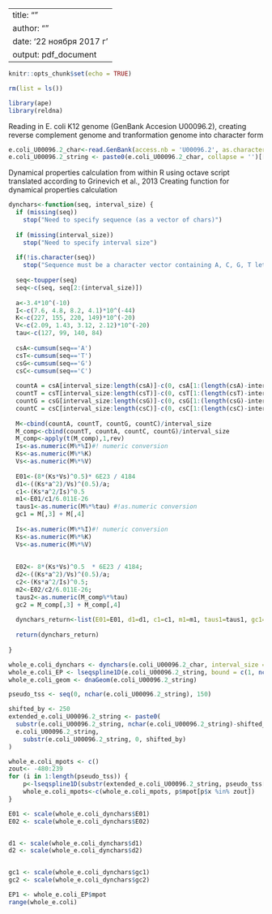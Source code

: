 
---
title: ""
author: ""
date: '22 ноября 2017 г '
output: pdf_document
---

```r
knitr::opts_chunk$set(echo = TRUE)
```


```r
rm(list = ls())

library(ape)
library(reldna)
```


Reading in E. coli K12 genome (GenBank Accesion U00096.2), creating reverse complement genome and tranformation genome into character form 
```r
e.coli_U00096.2_char<-read.GenBank(access.nb = 'U00096.2', as.character = T)$U00096.2
e.coli_U00096.2_string <- paste0(e.coli_U00096.2_char, collapse = '')[[1]]

```
Dynamical properties calculation from within R using octave script translated according to Grinevich et al., 2013
Creating function for dynamical properties calculation

```r



dynchars<-function(seq, interval_size) {
  if (missing(seq))
    stop("Need to specify sequence (as a vector of chars)")
  
  if (missing(interval_size))
    stop("Need to specify interval size")
  
  if(!is.character(seq))
    stop("Sequence must be a character vector containing A, C, G, T letters only")
  
  seq<-toupper(seq)
  seq<-c(seq, seq[2:(interval_size)])
  
  a<-3.4*10^(-10)
  I<-c(7.6, 4.8, 8.2, 4.1)*10^(-44)
  K<-c(227, 155, 220, 149)*10^(-20)
  V<-c(2.09, 1.43, 3.12, 2.12)*10^(-20)
  tau<-c(127, 99, 140, 84)
  
  csA<-cumsum(seq=='A') 
  csT<-cumsum(seq=='T')
  csG<-cumsum(seq=='G')
  csC<-cumsum(seq=='C')
  
  countA = csA[interval_size:length(csA)]-c(0, csA[1:(length(csA)-interval_size)])
  countT = csT[interval_size:length(csT)]-c(0, csT[1:(length(csT)-interval_size)])
  countG = csG[interval_size:length(csG)]-c(0, csG[1:(length(csG)-interval_size)])
  countC = csC[interval_size:length(csC)]-c(0, csC[1:(length(csC)-interval_size)])
  
  M<-cbind(countA, countT, countG, countC)/interval_size
  M_comp<-cbind(countT, countA, countC, countG)/interval_size
  M_comp<-apply(t(M_comp),1,rev) 
  Is<-as.numeric(M%*%I)#! numeric conversion
  Ks<-as.numeric(M%*%K)
  Vs<-as.numeric(M%*%V)
  
  E01<-(8*(Ks*Vs)^0.5)* 6E23 / 4184
  d1<-((Ks*a^2)/Vs)^(0.5)/a;
  c1<-(Ks*a^2/Is)^0.5
  m1<-E01/c1/6.011E-26
  taus1<-as.numeric(M%*%tau) #!as.numeric conversion
  gc1 = M[,3] + M[,4]
  
  Is<-as.numeric(M%*%I)#! numeric conversion
  Ks<-as.numeric(M%*%K)
  Vs<-as.numeric(M%*%V)
  
  
  E02<- 8*(Ks*Vs)^0.5  * 6E23 / 4184;
  d2<-((Ks*a^2)/Vs)^(0.5)/a;
  c2<-(Ks*a^2/Is)^0.5;
  m2<-E02/c2/6.011E-26;
  taus2<-as.numeric(M_comp%*%tau)
  gc2 = M_comp[,3] + M_comp[,4]
  
  dynchars_return<-list(E01=E01, d1=d1, c1=c1, m1=m1, taus1=taus1, gc1=gc1, E02=E02, d2=d2, c2=c2, m2=m2, taus2=taus2, gc2=gc2)
  
  return(dynchars_return)
  
}
```

```r
whole_e.coli_dynchars <- dynchars(e.coli_U00096.2_char, interval_size = 200)
whole_e.coli_EP <- lseqspline1D(e.coli_U00096.2_string, bound = c(1, nchar(e.coli_U00096.2_string)), width = 1, ref =  1)
whole_e.coli_geom <- dnaGeom(e.coli_U00096.2_string)

```


```r
pseudo_tss <- seq(0, nchar(e.coli_U00096.2_string), 150)

shifted_by <- 250
extended_e.coli_U00096.2_string <- paste0(
  substr(e.coli_U00096.2_string, nchar(e.coli_U00096.2_string)-shifted_by, nchar(e.coli_U00096.2_string)),
  e.coli_U00096.2_string,
    substr(e.coli_U00096.2_string, 0, shifted_by)
)

whole_e.coli_mpots <- c()
zout<- -480:239
for (i in 1:length(pseudo_tss)) {
    p<-lseqspline1D(substr(extended_e.coli_U00096.2_string, pseudo_tss[i]+shifted_by-250, pseudo_tss[i]+shifted_by+150), bound=c(50, 350), ref=251 )
    whole_e.coli_mpots<-c(whole_e.coli_mpots, p$mpot[p$x %in% zout])
}

```

```r
E01 <- scale(whole_e.coli_dynchars$E01)
E02 <- scale(whole_e.coli_dynchars$E02)


d1 <- scale(whole_e.coli_dynchars$d1)
d2 <- scale(whole_e.coli_dynchars$d2)


gc1 <- scale(whole_e.coli_dynchars$gc1)
gc2 <- scale(whole_e.coli_dynchars$gc2)

EP1 <- whole_e.coli_EP$mpot
range(whole_e.coli)


```

